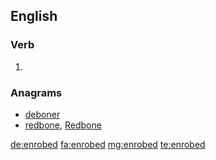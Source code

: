 ==English==

===Verb===
{{head|en|verb form}}

# {{en-past of|enrobe}}

===Anagrams===
* [[deboner#English|deboner]]
* [[redbone#English|redbone]], [[Redbone#English|Redbone]]

[[de:enrobed]]
[[fa:enrobed]]
[[mg:enrobed]]
[[te:enrobed]]